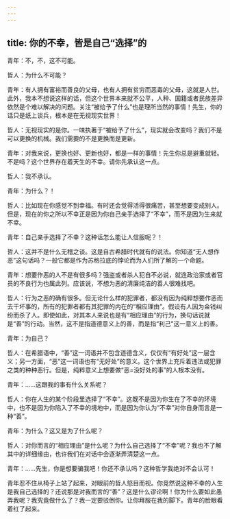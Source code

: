 ```yaml
---
---
---
```

title: 你的不幸，皆是自己“选择”的
---

青年：不，不，这不可能。

哲人：为什么不可能？

青年：有人拥有富裕而善良的父母，也有人拥有贫穷而恶毒的父母，这就是人世。此外，我本不想说这样的话，但这个世界本来就不公平，人种、国籍或者民族差异依然是个难以解决的问题。关注“被给予了什么”也是理所当然的事情！先生，你的话只是纸上谈兵，根本是在无视现实世界！

哲人：无视现实的是你。一味执著于“被给予了什么”，现实就会改变吗？我们不是可以更换的机械。我们需要的不是更换而是更新。

青年：对我来说，更换也好、更新也好，都是一样的事情！先生你总是避重就轻。不是吗？这个世界存在着天生的不幸。请你先承认这一点。

哲人：我不承认。

青年：为什么？！

哲人：比如现在你感觉不到幸福。有时还会觉得活得很痛苦，甚至想要变成别人。但是，现在的你之所以不幸正是因为你自己亲手选择了“不幸”，而不是因为生来就不幸。

青年：自己亲手选择了不幸？这种话怎么能让人信服呢？！

哲人：这并不是什么无稽之谈。这是自古希腊时代就有的说法。你知道“无人想作恶”这句话吗？一般它都是作为苏格拉底的悖论而为人们所了解的一个命题。

青年：想要作恶的人不是有很多吗？强盗或者杀人犯自不必说，就连政治家或者官员的不良行为也属此列。应该说，不想为恶的清廉纯洁的善人很难找吧。

哲人：行为之恶的确有很多。但无论什么样的犯罪者，都没有因为纯粹想要作恶而去干坏事的，所有的犯罪者都有其犯罪的内在的“相应理由”。假设有人因为金钱纠纷而杀了人。即使如此，对其本人来说也是有“相应理由”的行为，换句话说就是“善”的行动。当然，这不是指道德意义上的善，而是指“利己”这一意义上的善。

青年：为自己？

哲人：在希腊语中，“善”这一词语并不包含道德含义，仅仅有“有好处”这一层含义；另一方面，“恶”这一词语也有“无好处”的意义。这个世界上充斥着违法或犯罪之类的种种恶行。但是，纯粹意义上想要做“恶=没好处的事”的人根本没有。

青年：……这跟我的事有什么关系呢？

哲人：你在人生的某个阶段里选择了“不幸”。这既不是因为你生在了不幸的环境中，也不是因为你陷入了不幸的境地中，而是因为你认为“不幸”对你自身而言是一种“善”。

青年：为什么？这又是为了什么呢？

哲人：对你而言的“相应理由”是什么呢？为什么自己选择了“不幸”呢？我也不了解其中的详细缘由，也许我们在对话中会逐渐弄清楚这一点。

青年：……先生，你是想要骗我吧！你还不承认吗？这种哲学我绝对不会认可！

青年忍不住从椅子上站了起来，对眼前的哲人怒目而视。你竞然说这种不幸的人生是我自己选择的？还说那是对我而言的“善”？这是什么谬论啊！你为什么要如此愚弄我呢？我究竟做什么了？我一定要驳倒你。让你拜服在我的脚下。青年的脸眼看着红了起来。